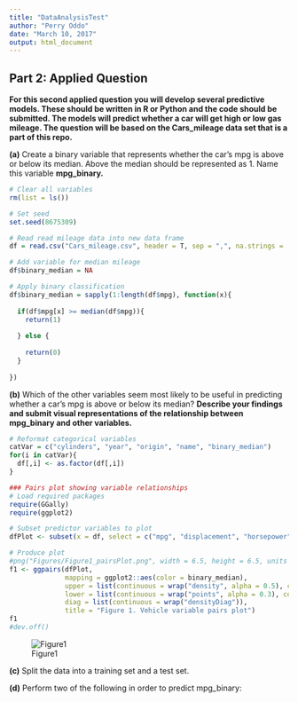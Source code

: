 ---
title: "DataAnalysisTest"
author: "Perry Oddo"
date: "March 10, 2017"
output: html_document
---



## Part 2: Applied Question
**For this second applied question you will develop several predictive models. These should be written in R or Python and the code should be submitted. The models will predict whether a car will get high or low gas mileage. The question will be based on the Cars_mileage data set that is a part of this repo.**

**(a)** Create a binary variable that represents whether the car's mpg is above or below its median. Above the median should be represented as 1. Name this variable **mpg_binary.**

```{r}
# Clear all variables
rm(list = ls())

# Set seed
set.seed(8675309)

# Read read mileage data into new data frame
df = read.csv("Cars_mileage.csv", header = T, sep = ",", na.strings = '?')

# Add variable for median mileage
df$binary_median = NA

# Apply binary classification
df$binary_median = sapply(1:length(df$mpg), function(x){
  
  if(df$mpg[x] >= median(df$mpg)){
    return(1)
    
  } else {
    
    return(0)
  }
  
})

```


**(b)** Which of the other variables seem most likely to be useful in predicting whether a car's mpg is above or below its median? **Describe your findings and submit visual representations of the relationship between mpg_binary and other variables.**

```{r, message=FALSE}
# Reformat categorical variables
catVar = c("cylinders", "year", "origin", "name", "binary_median")
for(i in catVar){
  df[,i] <- as.factor(df[,i])
}

### Pairs plot showing variable relationships
# Load required packages
require(GGally)
require(ggplot2)

# Subset predictor variables to plot
dfPlot <- subset(x = df, select = c("mpg", "displacement", "horsepower", "weight", "acceleration", "year", "binary_median"))
```
```{r, message=FALSE, warning=FALSE}
# Produce plot
#png("Figures/Figure1_pairsPlot.png", width = 6.5, height = 6.5, units = 'in', res = 150)
f1 <- ggpairs(dfPlot,
              mapping = ggplot2::aes(color = binary_median),
              upper = list(continuous = wrap("density", alpha = 0.5), combo = "box"),
              lower = list(continuous = wrap("points", alpha = 0.3), combo = wrap("dot", alpha = 0.4)),
              diag = list(continuous = wrap("densityDiag")),
              title = "Figure 1. Vehicle variable pairs plot")
f1
#dev.off()
```
![Figure1](https://github.com/pcoddo/AzaveaTest/blob/master/Figures/Figure1_pairsPlot.png)

**(c)** Split the data into a training set and a test set.

**(d)** Perform two of the following in order to predict mpg_binary:
